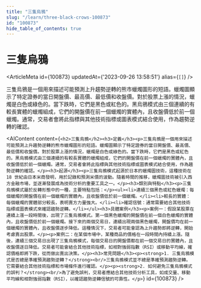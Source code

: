 ```yaml
---
title: "三隻烏鴉"
slug: "/learn/three-black-crows-100873"
id: "100873"
hide_table_of_contents: true
---
```



# 三隻烏鴉

<ArticleMeta id={100873} updatedAt={'2023-09-26 13:58:51'} alias={`[]`} />
<div className='border-solid border-b border-t-0 my-4 border-[var(--ifm-color-gray-300)]' />

三隻烏鴉是一個用來描述可能預測上升趨勢逆轉的熊市蠟燭圖形的短語。蠟燭圖顯示了特定證券的當日開盤價、最高價、最低價和收盤價。對於股票上漲的情況，蠟燭是白色或綠色的。當下跌時，它們是黑色或紅色的。黑烏鴉模式由三個連續的有較長實體的蠟燭組成，它們的開盤價在前一個蠟燭的實體內，且收盤價低於前一個蠟燭。通常，交易者會將此指標與其他技術指標或圖表模式結合使用，作為趨勢逆轉的確認。

<AIContent content={`<h2>三隻烏鴉</h2><h3>定義</h3><p>三隻烏鴉是一個用來描述可能預測上升趨勢逆轉的熊市蠟燭圖形的短語。蠟燭圖顯示了特定證券的當日開盤價、最高價、最低價和收盤價。對於股票上漲的情況，蠟燭是白色或綠色的。當下跌時，它們是黑色或紅色的。黑烏鴉模式由三個連續的有較長實體的蠟燭組成，它們的開盤價在前一個蠟燭的實體內，且收盤價低於前一個蠟燭。通常，交易者會將此指標與其他技術指標或圖表模式結合使用，作為趨勢逆轉的確認。</p><h3>起源</h3><p>三隻烏鴉模式起源於日本的蠟燭圖技術，這種技術在 18 世紀由日本米商發明，用於記錄和預測米價的波動。隨着時間的推移，蠟燭圖技術被引入西方金融市場，並逐漸發展成為技術分析的重要工具之一。</p><h3>類別與特點</h3><p>三隻烏鴉模式屬於反轉形態中的一種，主要特點包括：</p><ul><li>連續三個黑色或紅色蠟燭：每個蠟燭的開盤價在前一個蠟燭的實體內，且收盤價低於前一個蠟燭。</li><li>較長的實體：每個蠟燭的實體部分較長，表明賣方力量強大。</li><li>確認信號：通常需要結合其他技術指標或圖表模式來確認趨勢逆轉。</li></ul><h3>具體案例</h3><p>案例一：假設某股票在連續上漲一段時間後，出現了三隻烏鴉模式。第一個黑色蠟燭的開盤價在前一個白色蠟燭的實體內，且收盤價低於前一個蠟燭。接下來的兩個交易日，連續出現兩個黑色蠟燭，開盤價均在前一個蠟燭的實體內，且收盤價逐步降低。這種情況下，交易者可能會認為上升趨勢即將逆轉，開始考慮賣出股票。</p><p>案例二：在某個市場中，某種商品的價格在一段時間內持續上漲。隨後，連續三個交易日出現了三隻烏鴉模式，每個交易日的開盤價都在前一個交易日的實體內，且收盤價逐日降低。交易者可能會結合其他技術指標，如相對強弱指數（RSI）或移動平均線，確認價格即將下跌，從而做出賣出決策。</p><h3>常見問題</h3><p><strong>1. 三隻烏鴉模式是否總是準確預測趨勢逆轉？</strong><br/>三隻烏鴉模式並不總是準確預測趨勢逆轉。它需要結合其他技術指標和市場條件進行確認。</p><p><strong>2. 如何避免三隻烏鴉模式的誤判？</strong><br/>為了避免誤判，交易者應結合其他技術分析工具，如成交量、移動平均線和相對強弱指數（RSI），以確認趨勢逆轉信號的可靠性。</p>`} id={100873} />
